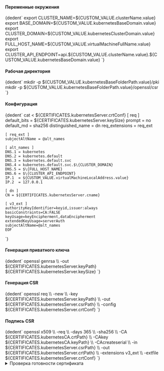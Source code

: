 

<h4>Переменные окружения</h4>
<CodeBlock language="bash">
  {dedent`
    export CLUSTER_NAME=${CUSTOM_VALUE.clusterName.value}
    export BASE_DOMAIN=${CUSTOM_VALUE.kubernetesBaseDomain.value}
    export CLUSTER_DOMAIN=${CUSTOM_VALUE.kubernetesClusterDomain.value}
    export FULL_HOST_NAME=${CUSTOM_VALUE.virtualMachineFullName.value}
    export CLUSTER_API_ENDPOINT=api.${CUSTOM_VALUE.clusterName.value}.${CUSTOM_VALUE.kubernetesBaseDomain.value}
  `}
</CodeBlock>

<h4>Рабочая директория</h4>
<CodeBlock language="bash">
  {dedent`
    mkdir -p ${CUSTOM_VALUE.kubernetesBaseFolderPath.value}/pki
    mkdir -p ${CUSTOM_VALUE.kubernetesBaseFolderPath.value}/openssl/csr
  `}
</CodeBlock>

<h4>Конфигурация</h4>
<CodeBlock language="bash">
  {dedent`
    cat <<EOF > ${CERTIFICATES.kubernetesServer.crtConf}
    [ req ]
    default_bits        = ${CERTIFICATES.kubernetesServer.keySize}
    prompt              = no
    default_md          = sha256
    distinguished_name  = dn
    req_extensions      = req_ext

    [ req_ext ]
    subjectAltName = @alt_names

    [ alt_names ]
    DNS.1 = kubernetes
    DNS.2 = kubernetes.default
    DNS.3 = kubernetes.default.svc
    DNS.4 = kubernetes.default.svc.$\{CLUSTER_DOMAIN}
    DNS.5 = $\{FULL_HOST_NAME}
    DNS.6 = $\{CLUSTER_API_ENDPOINT}
    IP.1  = ${CUSTOM_VALUE.virtualMachineLocalAddress.value}
    IP.2  = 127.0.0.1

    [ dn ]
    CN = ${CERTIFICATES.kubernetesServer.cname}

    [ v3_ext ]
    authorityKeyIdentifier=keyid,issuer:always
    basicConstraints=CA:FALSE
    keyUsage=keyEncipherment,dataEncipherment
    extendedKeyUsage=serverAuth
    subjectAltName=@alt_names
    EOF
  `}
</CodeBlock>

<h4>Генерация приватного ключа</h4>
<CodeBlock language="bash">
  {dedent`
    openssl genrsa \\
      -out ${CERTIFICATES.kubernetesServer.keyPath} ${CERTIFICATES.kubernetesServer.keySize}
  `}
</CodeBlock>

<h4>Генерация CSR</h4>
<CodeBlock language="bash">
  {dedent`
    openssl req \\
      -new \\
      -key    ${CERTIFICATES.kubernetesServer.keyPath} \\
      -out    ${CERTIFICATES.kubernetesServer.csrPath} \\
      -config ${CERTIFICATES.kubernetesServer.crtConf}
  `}
</CodeBlock>

<h4>Подпись CSR</h4>
<CodeBlock language="bash">
  {dedent`
    openssl x509 \\
      -req \\
      -days 365 \\
      -sha256 \\
      -CA ${CERTIFICATES.kubernetesCA.crtPath} \\
      -CAkey ${CERTIFICATES.kubernetesCA.keyPath} \\
      -CAcreateserial \\
      -in ${CERTIFICATES.kubernetesServer.csrPath} \\
      -out ${CERTIFICATES.kubernetesServer.crtPath} \\
      -extensions v3_ext \\
      -extfile ${CERTIFICATES.kubernetesServer.crtConf}
  `}
</CodeBlock>

<details className="custom-blue-block">
  <summary>Проверка готовности сертификата</summary>
  :::warning Обратите ВНИМАНИЕ!

  Данный раздел зависит от следующих разделов:
  - [SSL Certificate Check](/docs/tech-docs/kubernetes/certificates/examinationOpensslComponent.mdx).
  :::

  <CodeBlock language="bash">
    {dedent`
      ${CUSTOM_VALUE.kubernetesBaseFolderPath.value}/openssl/cert-report.sh ${CERTIFICATES.kubernetesServer.crtPath}
    `}
  </CodeBlock>

  :::note Вывод команды
  <CodeBlock language="bash">
    {dedent`
      CERTIFICATE                EXPIRES                  RESIDUAL TIME   CERTIFICATE AUTHORITY   EXTERNALLY MANAGED
      apiserver-etcd-client      Oct 22, 2025 22:06 UTC   364d            kubernetes              no
    `}
  </CodeBlock>
  :::

</details>
